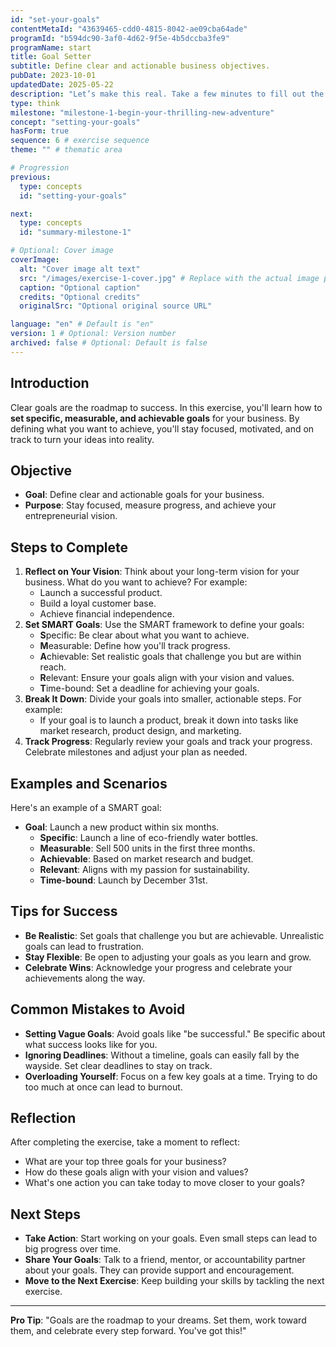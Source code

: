 ```yaml
---
id: "set-your-goals" 
contentMetaId: "43639465-cdd0-4815-8042-ae09cba64ade" 
programId: "b594dc90-3af0-4d62-9f5e-4b5dccba3fe9" 
programName: start
title: Goal Setter
subtitle: Define clear and actionable business objectives.
pubDate: 2023-10-01 
updatedDate: 2025-05-22 
description: "Let’s make this real. Take a few minutes to fill out the following form and start setting your goals."
type: think 
milestone: "milestone-1-begin-your-thrilling-new-adventure" 
concept: "setting-your-goals" 
hasForm: true
sequence: 6 # exercise sequence
theme: "" # thematic area

# Progression
previous:
  type: concepts		
  id: "setting-your-goals" 

next:
  type: concepts		
  id: "summary-milestone-1" 

# Optional: Cover image
coverImage:
  alt: "Cover image alt text"
  src: "/images/exercise-1-cover.jpg" # Replace with the actual image path or URL
  caption: "Optional caption"
  credits: "Optional credits"
  originalSrc: "Optional original source URL"

language: "en" # Default is "en"
version: 1 # Optional: Version number
archived: false # Optional: Default is false
---
```


## Introduction
Clear goals are the roadmap to success. In this exercise, you'll learn how to **set specific, measurable, and achievable goals** for your business. By defining what you want to achieve, you'll stay focused, motivated, and on track to turn your ideas into reality.

## Objective
- **Goal**: Define clear and actionable goals for your business.
- **Purpose**: Stay focused, measure progress, and achieve your entrepreneurial vision.

## Steps to Complete
1. **Reflect on Your Vision**: Think about your long-term vision for your business. What do you want to achieve? For example:
   - Launch a successful product.
   - Build a loyal customer base.
   - Achieve financial independence.
2. **Set SMART Goals**: Use the SMART framework to define your goals:
   - **S**pecific: Be clear about what you want to achieve.
   - **M**easurable: Define how you'll track progress.
   - **A**chievable: Set realistic goals that challenge you but are within reach.
   - **R**elevant: Ensure your goals align with your vision and values.
   - **T**ime-bound: Set a deadline for achieving your goals.
3. **Break It Down**: Divide your goals into smaller, actionable steps. For example:
   - If your goal is to launch a product, break it down into tasks like market research, product design, and marketing.
4. **Track Progress**: Regularly review your goals and track your progress. Celebrate milestones and adjust your plan as needed.

## Examples and Scenarios
Here's an example of a SMART goal:
- **Goal**: Launch a new product within six months.
  - **Specific**: Launch a line of eco-friendly water bottles.
  - **Measurable**: Sell 500 units in the first three months.
  - **Achievable**: Based on market research and budget.
  - **Relevant**: Aligns with my passion for sustainability.
  - **Time-bound**: Launch by December 31st.

## Tips for Success
- **Be Realistic**: Set goals that challenge you but are achievable. Unrealistic goals can lead to frustration.
- **Stay Flexible**: Be open to adjusting your goals as you learn and grow.
- **Celebrate Wins**: Acknowledge your progress and celebrate your achievements along the way.

## Common Mistakes to Avoid
- **Setting Vague Goals**: Avoid goals like "be successful." Be specific about what success looks like for you.
- **Ignoring Deadlines**: Without a timeline, goals can easily fall by the wayside. Set clear deadlines to stay on track.
- **Overloading Yourself**: Focus on a few key goals at a time. Trying to do too much at once can lead to burnout.

## Reflection
After completing the exercise, take a moment to reflect:
- What are your top three goals for your business?
- How do these goals align with your vision and values?
- What's one action you can take today to move closer to your goals?

## Next Steps
- **Take Action**: Start working on your goals. Even small steps can lead to big progress over time.
- **Share Your Goals**: Talk to a friend, mentor, or accountability partner about your goals. They can provide support and encouragement.
- **Move to the Next Exercise**: Keep building your skills by tackling the next exercise.

---

**Pro Tip**: "Goals are the roadmap to your dreams. Set them, work toward them, and celebrate every step forward. You've got this!"


  <GoalSettingForm contentMetaid="43639465-cdd0-4815-8042-ae09cba64ade" client:load />
